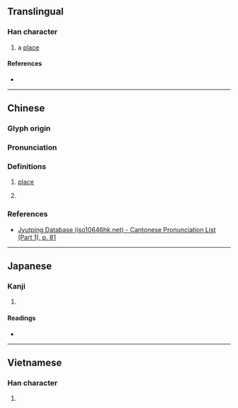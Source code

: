 {{character info}}
==Translingual==

===Han character===
{{Han char|rn=30|rad=口|as=09|sn=12|four=60047|canj=RITE|ids=⿰口度}}

# {{lb|mul|Cantonese}} a [[place]]

====References====
* {{Han ref|kx=0200.010|dkj=03974|dj=0421.160|hdz=10659.020|uh=55A5|ud=21925|bh=D868|bd=55400}}

----

==Chinese==
{{zh-forms}}

===Glyph origin===
{{Han etym}}

===Pronunciation===
{{zh-pron
|m=duó
|c=dok6
|mc=y
|oc=y
|cat=
}}

===Definitions===
{{zh-hanzi}}

# {{lb|zh|Cantonese}} [[place]]
# {{lb|zh|Mandarin}} {{rfdef|zh|sort=口09}}

===References===
* [http://www.iso10646hk.net/jp/document/download.jsp Jyutping Database (iso10646hk.net) - Cantonese Pronunciation List (Part 1), p. 81]

----

==Japanese==

===Kanji===
{{ja-kanji|grade=|rs=口09}}

# {{rfdef|ja|sort=口09}}

====Readings====
* {{ja-readings|on=[[と]] (to), [[つ]] (tsu), [[たく]] (taku), [[だく]] (daku)|kun=[[しかる]] (shikaru)}}

----

==Vietnamese==

===Han character===
{{vi-readings|reading=dạc|rs=口09}}

# {{rfdef|vi|sort=口09}}